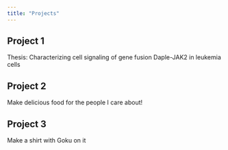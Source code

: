 ```yaml
---
title: "Projects"
---
```


## Project 1
Thesis: Characterizing cell signaling of gene fusion Daple-JAK2 in leukemia cells

## Project 2
Make delicious food for the people I care about!

## Project 3
Make a shirt with Goku on it